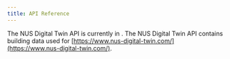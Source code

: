 ```yaml
---
title: API Reference
---
```



The NUS Digital Twin API is currently in <Badge text="Beta" variant="caution" size="small" />. The NUS Digital Twin API contains building data used for [https://www.nus-digital-twin.com/](https://www.nus-digital-twin.com/).
